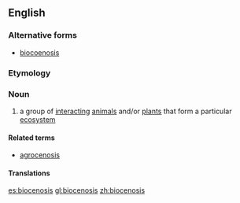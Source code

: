 ==English==

===Alternative forms===
* [[biocoenosis]]

===Etymology===
{{rfe}}

===Noun===
{{en-noun|biocenoses}}

# {{context|biology}} a group of [[interacting]] [[animal]]s and/or [[plant]]s that form a particular [[ecosystem]]

====Related terms====
* [[agrocenosis]]

====Translations====
{{trans-see|biocoenosis}}

[[es:biocenosis]]
[[gl:biocenosis]]
[[zh:biocenosis]]